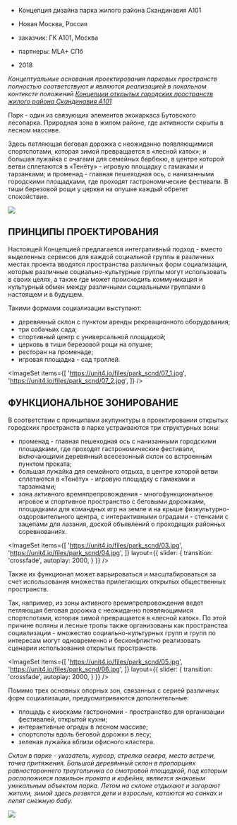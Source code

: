 

<Title>ПАРК : : ЖИЛОЙ РАЙОН СКАНДИНАВИЯ</Title>


- Концепция дизайна парка жилого района Скандинавия А101
- Новая Москва, Россия


- заказчик: ГК А101, Москва
- партнеры: MLA+ СПб


- 2018


_Концептуальные основания проектирования парковых пространств полностью соответствуют и являются
реализацией в локальном контексте положений 
[Концепции открытых городских пространств жилого района Скандинавия А101](/repository/gb_scnd)_

Парк - один из связующих элементов экокаркаса Бутовского лесопарка.
Природная зона в жилом районе, где активности скрыты в лесном массиве.

Здесь петляющая беговая дорожка с неожиданно появляющимися спортспотами, которая зимой превращается
в «лесной каток»; и большая лужайка с очагами для семейных барбекю,
в центре которой ветви сплетаются в «Тенёту» - игровую площадку с гамаками и тарзанками;
и променад - главная пешеходная ось, с нанизанными городскими площадками,
где проходят гастрономические фестивали.
В тиши березовой рощи у церкви на опушке каждый обретет спокойствие.

<Image src='https://unit4.io/files/park_scnd/park.jpg'/>


## ПРИНЦИПЫ ПРОЕКТИРОВАНИЯ

Настоящей Концепцией предлагается интегративный подход - вместо выделенных сервисов
для каждой социальной группы в различных местах проекта вводятся
пространства различных форм социализации, которые различные социально-культурные группы
могут использовать в своих целях, а также где может происходить коммуникация и культурный обмен
между различными социальными группами в настоящем и в будущем.

Такими формами социализации выступают:
- деревянный склон с пунктом аренды рекреационного оборудования;
- три собачьих сада;
- спортивный центр с универсальной площадкой;
- церковь в тиши березовой рощи на опушке;
- ресторан на променаде;
- игровая площадка - сад троллей.

<ImageSet
    items={[
        'https://unit4.io/files/park_scnd/07_1.jpg',
        'https://unit4.io/files/park_scnd/07_2.jpg',
    ]}
/>


## ФУНКЦИОНАЛЬНОЕ ЗОНИРОВАНИЕ

В соответствии с принципами акупунктуры в проектировании открытых городских пространств
в парке устраиваются три структурных зоны:
- променад - главная пешеходная ось с нанизанными городскими площадками,
  где проходят гастрономические фестивали, включающими деревянный всесезонный склон
  со встроенным пунктом проката;
- большая лужайка для семейного отдыха, в центре которой ветви сплетаются
  в «Тенёту» - игровую площадку с гамаками и тарзанками;
- зона активного времяпрепровождения - многофункциональное игровое и спортивное пространство
  с беговыми дорожками, площадками для командных игр на земле и
  на крыше физкультурно-оздоровительного центра,
  с интерактивными оградами - стенками с зацепами для лазания,
  доской объявлений о проходящих районных соревнованиях.

<ImageSet
    items={[
        'https://unit4.io/files/park_scnd/03.jpg',
        'https://unit4.io/files/park_scnd/04.jpg',
    ]}
    layout={{
        slider: {
            transition: 'crossfade',
            autoplay: 2000,
        }
    }}
/>

Также их функционал может варьироваться и масштабироваться за счет использования
множества прилегающих открытых общественных пространств.

Так, например, из зоны активного времяпрепровождения ведет петляющая беговая дорожка
с неожиданно появляющимися спортспотами, которая зимой превращается в «лесной каток».
По этой причине поляны и лесные тропы также организованы как пространства социализации - множество
социально-культурных групп и групп по интересам могут одновременно и бесконфликтно реализовать
сценарии использования открытых пространств.

<ImageSet
    items={[
        'https://unit4.io/files/park_scnd/05.jpg',
        'https://unit4.io/files/park_scnd/06.jpg',
    ]}
    layout={{
        slider: {
            transition: 'crossfade',
            autoplay: 2000,
        }
    }}
/>

Помимо трех основных опорных зон, связанных с серией различных форм социализации, предусматриваются
дополнительные:
- площадь с киосками гастрономии - пространство для организации фестивалей, открытой кухни;
- интерактивные ограды в лесном массиве;
- спортспоты вдоль беговой дорожки в лесу;
- зеленая лужайка вблизи офисного кластера.

*Склон в парке - указатель, курсор, стрелка севера, место встречи, точка притяжения.
Большой деревянный склон в пропорциях равностороннего треугольника со смотровой площадкой,
под которым расположился павильон проката и кофейня, является знаковым уникальным объектом парка.
Летом на склоне отдыхают и загорают жители, зимой здесь резвятся дети и взрослые,
катаются на санках и лепят снежную бабу.*

<Image src='https://unit4.io/files/park_scnd/02.jpg'/>
